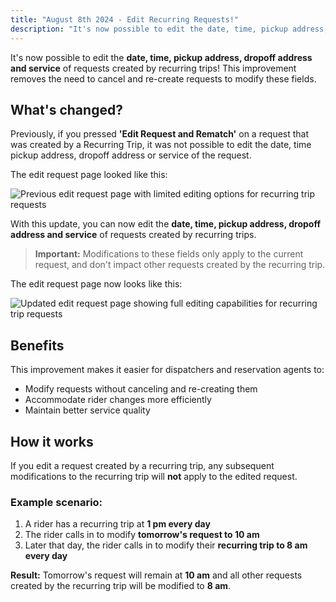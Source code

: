 ```yaml
---
title: "August 8th 2024 - Edit Recurring Requests!"
description: "It's now possible to edit the date, time, pickup address, dropoff address and service of requests created by recurring trips!"
---
```


It's now possible to edit the **date, time, pickup address, dropoff address and service** of requests created by recurring trips! This improvement removes the need to cancel and re-create requests to modify these fields.

## What's changed?

Previously, if you pressed **'Edit Request and Rematch'** on a request that was created by a Recurring Trip, it was not possible to edit the date, time pickup address, dropoff address or service of the request. 

The edit request page looked like this:

![Previous edit request page with limited editing options for recurring trip requests](https://downloads.intercomcdn.com/i/o/1139585472/dfedcd5af9649ae7d3c1e7d1/Screenshot+2023-04-28+at+1_47_03+PM.png?expires=1753820100&signature=e9bd7325acaf1a1a6032db26f77141acc8c326e42faea2ea934712e07a1234df&req=dSEkH8x2mIVYW%2FMW1HO4zSZS3Pka0wNCzbq8ewMKVLcPrOpNCqQL3dLcXWUb%0Afwno%0A)

With this update, you can now edit the **date, time, pickup address, dropoff address and service** of requests created by recurring trips. 

> **Important:** Modifications to these fields only apply to the current request, and don't impact other requests created by the recurring trip.

The edit request page now looks like this:

![Updated edit request page showing full editing capabilities for recurring trip requests](https://downloads.intercomcdn.com/i/o/1139589302/24ede3df7f1906b109a9c420/Screenshot+2024-08-08+at+4_18_40%E2%80%AFPM.png?expires=1753820100&signature=566e7e8a2ca7407d021ab04f8e41947fd977d5be5a7326550cddbbfc0c1a4f0e&req=dSEkH8x2lIJfW%2FMW1HO4zWVZRQz8l0MdzUV9Sbt8M49sucT%2BUXoiInliWhV%2B%0AynPU%0A)

## Benefits

This improvement makes it easier for dispatchers and reservation agents to:
- Modify requests without canceling and re-creating them
- Accommodate rider changes more efficiently
- Maintain better service quality

## How it works

If you edit a request created by a recurring trip, any subsequent modifications to the recurring trip will **not** apply to the edited request. 

### Example scenario:

1. A rider has a recurring trip at **1 pm every day**
2. The rider calls in to modify **tomorrow's request to 10 am**
3. Later that day, the rider calls in to modify their **recurring trip to 8 am every day**

**Result:** Tomorrow's request will remain at **10 am** and all other requests created by the recurring trip will be modified to **8 am**.
